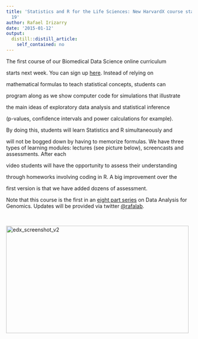 ```yaml
---
title: 'Statistics and R for the Life Sciences: New HarvardX course starts January
  19'
author: Rafael Irizarry
date: '2015-01-12'
output:
  distill::distill_article:
    self_contained: no
---
```


The first course of our Biomedical Data Science online curriculum
  
starts next week. You can sign up [here](https://www.edx.org/course/statistics-r-life-sciences-harvardx-ph525-1x). Instead of relying on
  
mathematical formulas to teach statistical concepts, students can
  
program along as we show computer code for simulations that illustrate
  
the main ideas of exploratory data analysis and statistical inference
  
(p-values, confidence intervals and power calculations for example).
  
By doing this, students will learn Statistics and R simultaneously and
  
will not be bogged down by having to memorize formulas. We have three types of learning modules: lectures (see picture below), screencasts and assessments. After each
  
video students will have the opportunity to assess their understanding
  
through homeworks involving coding in R. A big improvement over the
  
first version is that we have added dozens of assessment.

Note that this course is the first in an [eight part series](http://simplystatistics.org/2014/03/31/data-analysis-for-genomic-edx-course/) on Data Analysis for Genomics. Updates will be provided via twitter [@rafalab](https://twitter.com/rafalab).

&nbsp;

[<img class="alignnone size-large wp-image-3773" src="http://simplystatistics.org/wp-content/uploads/2015/01/edx_screenshot_v2-1024x603.png" alt="edx_screenshot_v2" width="495" height="291" srcset="http://simplystatistics.org/wp-content/uploads/2015/01/edx_screenshot_v2-300x176.png 300w, http://simplystatistics.org/wp-content/uploads/2015/01/edx_screenshot_v2-1024x603.png 1024w, http://simplystatistics.org/wp-content/uploads/2015/01/edx_screenshot_v2-260x153.png 260w, http://simplystatistics.org/wp-content/uploads/2015/01/edx_screenshot_v2.png 1298w" sizes="(max-width: 495px) 100vw, 495px" />](http://simplystatistics.org/wp-content/uploads/2015/01/edx_screenshot_v2.png)
